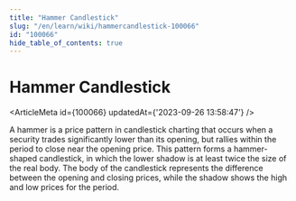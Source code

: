 ```yaml
---
title: "Hammer Candlestick"
slug: "/en/learn/wiki/hammercandlestick-100066"
id: "100066"
hide_table_of_contents: true
---
```



# Hammer Candlestick

<ArticleMeta id={100066} updatedAt={'2023-09-26 13:58:47'} />
<div className='border-solid border-b border-t-0 my-4 border-[var(--ifm-color-gray-300)]' />

A hammer is a price pattern in candlestick charting that occurs when a security trades significantly lower than its opening, but rallies within the period to close near the opening price. This pattern forms a hammer-shaped candlestick, in which the lower shadow is at least twice the size of the real body. The body of the candlestick represents the difference between the opening and closing prices, while the shadow shows the high and low prices for the period.
